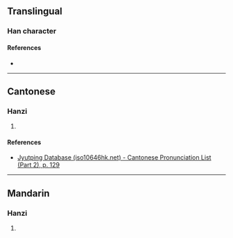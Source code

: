 {{character info/new}}
==Translingual==

===Han character===
{{Han char|rn=75|rad=木|as=08|sn=12|four=|canj=DYIB|ids=⿰木育}}

====References====
* {{Han ref|kx=0533.050|dkj=14944|hdz=21238.010|uh=68DB|ud=26843}}

----

==Cantonese==

===Hanzi===
{{yue-hanzi|jyut=[[juk6]]|y=yuk6}}

# {{defn|lang=yue|sort=木08}}

====References====
* [http://www.iso10646hk.net/jp/document/download.jsp Jyutping Database (iso10646hk.net) - Cantonese Pronunciation List (Part 2), p. 129]

----

==Mandarin==

===Hanzi===
{{cmn-hanzi|pin=[[yù]] ([[yu4]])|wg=yü<sup>4</sup>}}

# {{defn|lang=cmn|sort=木08}}